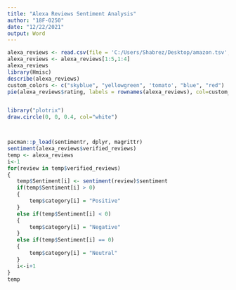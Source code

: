 ---
title: "Alexa Reviews Sentiment Analysis"
author: "18F-0250"
date: "12/22/2021"
output: Word
---

```{r}

alexa_reviews <- read.csv(file = 'C:/Users/Shabrez/Desktop/amazon.tsv',sep = '\t',header = TRUE)
alexa_reviews <- alexa_reviews[1:5,1:4]
alexa_reviews
library(Hmisc)
describe(alexa_reviews)
custom_colors <- c("skyblue", "yellowgreen", 'tomato', "blue", "red")
pie(alexa_reviews$rating, labels = rownames(alexa_reviews), col=custom_colors, main = "Alexa Reviews Ratings")


library("plotrix")
draw.circle(0, 0, 0.4, col="white")



pacman::p_load(sentimentr, dplyr, magrittr)
sentiment(alexa_reviews$verified_reviews)
temp <- alexa_reviews
i<-1
for(review in temp$verified_reviews)
{
   temp$Sentiment[i] <- sentiment(review)$sentiment
   if(temp$Sentiment[i] > 0)
   {
       temp$category[i] = "Positive"
   }
   else if(temp$Sentiment[i] < 0)
   {
       temp$category[i] = "Negative"
   }
   else if(temp$Sentiment[i] == 0)
   {
       temp$category[i] = "Neutral"
   }
   i<-i+1
}
temp

```
